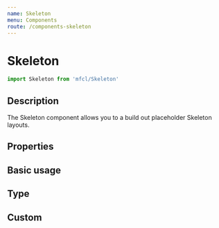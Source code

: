 ```yaml
---
name: Skeleton
menu: Components
route: /components-skeleton
---
```



# Skeleton

```javascript
import Skeleton from 'mfcl/Skeleton'
```

## Description

The Skeleton component allows you to a build out placeholder Skeleton layouts.

## Properties

<Props of={Skeleton} />

## Basic usage

<Playground>
  <Skeleton width="25%" />
  <Skeleton width="50%" />
  <Skeleton width="75%" />
  <Skeleton />
</Playground>

## Type

<Playground>
  <Skeleton type="text" />
  <Skeleton type="image" />
  <Skeleton type="button" />
  <Skeleton type="button-secondary" />
</Playground>

## Custom

<Playground>
  <div style={{ display: 'flex', justifyContent: 'space-between' }}>
    <Skeleton type="image" width="33%" style={{ marginRight: '15px' }} />
    <div style={{ width: '66%' }}>
      <Row justifyContent="space-between">
        <Skeleton circle type="text" width="35px" height="28px" style={{ marginRight: '15px' }} />
        <Skeleton type="text" width="75%" />
      </Row>
      <Skeleton type="text" width="75%" />
      <Skeleton type="text" width="33%" />
    </div>
  </div>
</Playground>
